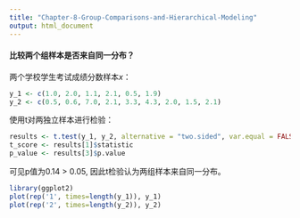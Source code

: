 ```yaml
---
title: "Chapter-8-Group-Comparisons-and-Hierarchical-Modeling"
output: html_document
---
```


#### **比较两个组样本是否来自同一分布？**

两个学校学生考试成绩分数样本$x$：

```r
y_1 <- c(1.0, 2.0, 1.1, 2.1, 0.5, 1.9)
y_2 <- c(0.5, 0.6, 7.0, 2.1, 3.3, 4.3, 2.0, 1.5, 2.1)
```

使用t对两独立样本进行检验：

```r
results <- t.test(y_1, y_2, alternative = "two.sided", var.equal = FALSE)
t_score <- results[1]$statistic
p_value <- results[3]$p.value
```

可见p值为0.14 > 0.05, 因此t检验认为两组样本来自同一分布。

```r
library(ggplot2)
plot(rep('1', times=length(y_1)), y_1)
plot(rep('2', times=length(y_2)), y_2)
```